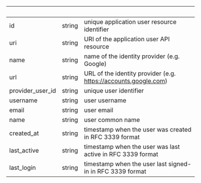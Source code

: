 | &nbsp; | &nbsp; | &nbsp; |
|---|---|---|
| id | string | unique application user resource identifier |
| uri | string | URI of the application user API resource |
| name | string | name of the identity provider (e.g. Google) |
| url | string | URL of the identity provider (e.g. https://accounts.google.com) |
| provider_user_id | string | unique user identifier |
| username | string | user username |
| email | string | user email |
| name | string | user common name |
| created_at | string | timestamp when the user was created in RFC 3339 format |
| last_active | string | timestamp when the user was last active in RFC 3339 format |
| last_login | string | timestamp when the user last signed-in in RFC 3339 format |